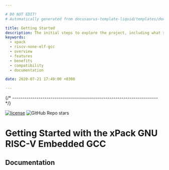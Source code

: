 ```yaml
---

# DO NOT EDIT!
# Automatically generated from docusaurus-template-liquid/templates/docusaurus.

title: Getting Started
description: The initial steps to explore the project, including what xpm packets are, the project's features, benefits, compatibility, and available documentation.
keywords:
  - xpack
  - riscv-none-elf-gcc
  - overview
  - features
  - benefits
  - compatibility
  - documentation

date: 2020-07-21 17:49:00 +0300

---
```






{/* ------------------------------------------------------------------------ */}

[![license](https://img.shields.io/github/license/xpack-dev-tools/riscv-none-elf-gcc-xpack)](https://github.com/xpack-dev-tools/riscv-none-elf-gcc-xpack/blob/xpack/LICENSE)
![GitHub Repo stars](https://img.shields.io/github/stars/xpack-dev-tools/riscv-none-elf-gcc-xpack)

# Getting Started with the xPack GNU RISC-V Embedded GCC

<UserDeveloperMaintainer />

<Content />

<Status />

## Documentation

<Documentation/>

<ReleaseSchedule/>

<SupportAndFeedback />

<ChangeLog />

<Releases />

<License />

<Credits />

<MoreCredits />

<EnjoyedUsing />
